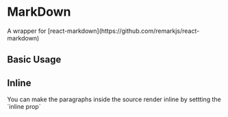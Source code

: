 
<Meta title="Components/MarkDown" component={MarkDown} />

# MarkDown

<Description>
  A wrapper for [react-markdown](https://github.com/remarkjs/react-markdown)
</Description>

## Basic Usage

<Canvas isColumn>
  <Story name="basic">
    <MarkDown source={simple} linkTarget="_blank" />
  </Story>
</Canvas>

## Inline

<Description>
  You can make the paragraphs inside the source render inline by settting the
  `inline prop`
</Description>

<Canvas isColumn>
  <Story name="with-paragraphs">
    <MarkDown source={withMultipleParagraphs} />
  </Story>
  <Story name="with-paragraphs-inline">
    <MarkDown source={withMultipleParagraphs} inline />
  </Story>
</Canvas>
